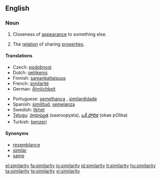 {{wikipedia}}
==English==

===Noun===
{{en-noun|similarities}}

# Closeness of [[appearance]] to something else.
# {{philosophy}} The [[relation]] of sharing [[properties]].

====Translations====
{{trans-top}}
* Czech: [[podobnost]] {{f}}
* Dutch: [[gelijkenis]] {{f}}
* Finnish: [[samankaltaisuus]]
* French: [[similarité]] {{f}}
* German: [[Ähnlichkeit]] {{f}}
{{trans-mid}}
* Portuguese: [[semelhança]] {{f}}, [[similardidade]] {{f}}
* Spanish: [[similitud]], [[semejanza]]
* Swedish: [[likhet]]
* [[Telugu]]: [[సారూప్యత]] (saaroopyata), [[ఒకే పోలిక]] (okae pOlika)
* Turkish: [[benzeri]]
{{trans-bottom}}

====Synonyms====

* [[resemblance]]
* [[similar]]
* [[same]]

[[el:similarity]]
[[fa:similarity]]
[[io:similarity]]
[[id:similarity]]
[[it:similarity]]
[[hu:similarity]]
[[ta:similarity]]
[[te:similarity]]
[[vi:similarity]]